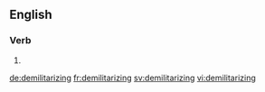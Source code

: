 
==English==

===Verb===
{{head|en|present participle}}

# {{present participle of|demilitarize|lang=en}}

[[de:demilitarizing]]
[[fr:demilitarizing]]
[[sv:demilitarizing]]
[[vi:demilitarizing]]